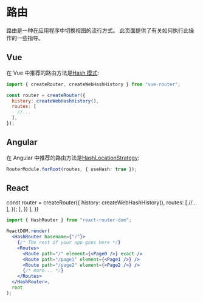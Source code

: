 # 路由

路由是一种在应用程序中切换视图的流行方式。 此页面提供了有关如何执行此操作的一些指导。

## Vue

在 Vue 中推荐的路由方法是[Hash 模式](https://next.router.vuejs.org/guide/essentials/history-mode.html#hash-mode):

```js
import { createRouter, createWebHashHistory } from "vue-router";

const router = createRouter({
  history: createWebHashHistory(),
  routes: [
    //...
  ],
});
```

## Angular

在 Angular 中推荐的路由方法是[HashLocationStrategy](https://codecraft.tv/courses/angular/routing/routing-strategies/#_hashlocationstrategy):

```ts
RouterModule.forRoot(routes, { useHash: true });
```

## React

 const router = createRouter({ history: createWebHashHistory(), routes: [ //... ], }); ], }) ], })

```jsx
import { HashRouter } from "react-router-dom";

ReactDOM.render(
  <HashRouter basename={"/"}>
    {/* The rest of your app goes here */}
    <Routes>
      <Route path="/" element={<Page0 />} exact />
      <Route path="/page1" element={<Page1 />} />
      <Route path="/page2" element={<Page2 />} />
      {/* more... */}
    </Routes>
  </HashRouter>,
  root
);
```

